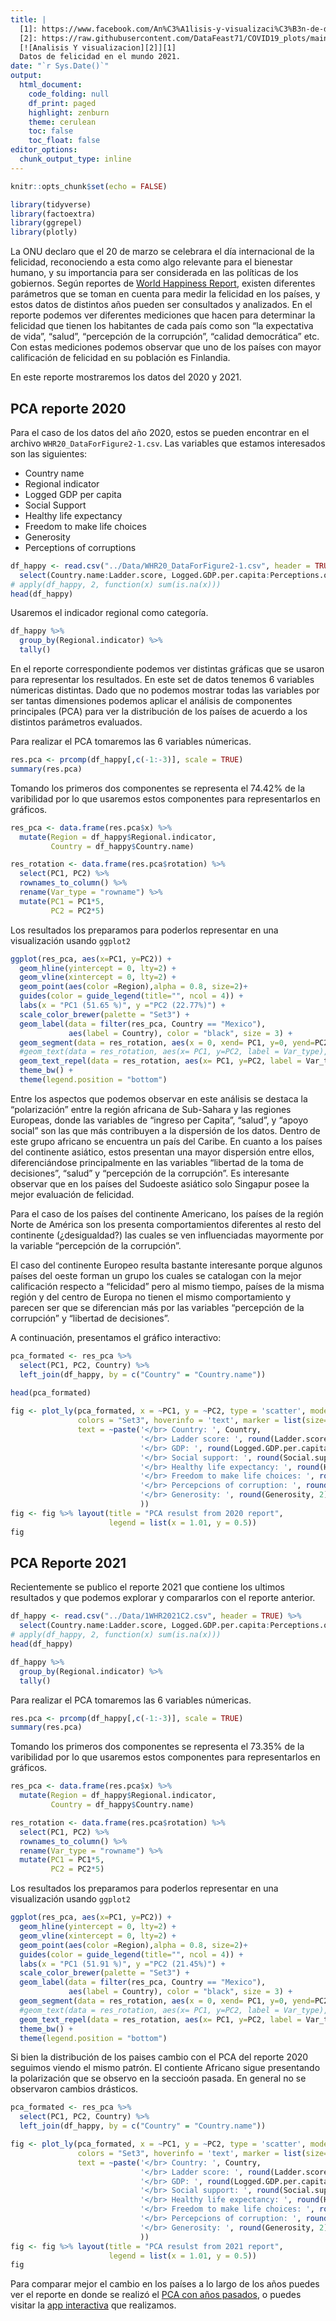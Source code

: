 ```yaml
---
title: |
  [1]: https://www.facebook.com/An%C3%A1lisis-y-visualizaci%C3%B3n-de-datos-100602148375744
  [2]: https://raw.githubusercontent.com/DataFeast71/COVID19_plots/main/img/Logo_W.jpeg {width=1in}
  [![Analisis Y visualizacion][2]][1]
  Datos de felicidad en el mundo 2021.
date: "`r Sys.Date()`"
output:
  html_document:
    code_folding: null
    df_print: paged
    highlight: zenburn
    theme: cerulean
    toc: false
    toc_float: false
editor_options:
  chunk_output_type: inline
---
```


```r
knitr::opts_chunk$set(echo = FALSE)
```

```r
library(tidyverse)
library(factoextra)
library(ggrepel)
library(plotly)
```

La ONU declaro que el 20 de marzo se celebrara el día internacional de la felicidad, reconociendo a esta como algo relevante para el bienestar humano, y su importancia para ser considerada en las políticas de los gobiernos. Según reportes de [World Happiness Report](https://worldhappiness.report/), existen diferentes parámetros que se toman en cuenta para medir la felicidad en los países, y estos datos de distintos años pueden ser consultados y analizados. 
En el reporte podemos ver diferentes mediciones que hacen para determinar la felicidad que tienen los habitantes de cada país como son “la expectativa de vida”, “salud”, “percepción de la corrupción”, “calidad democrática” etc. Con estas mediciones podemos observar que uno de los países con mayor calificación de felicidad en su población es Finlandia.

En este reporte mostraremos los datos del 2020 y 2021. 

## PCA reporte 2020

Para el caso de los datos del año 2020, estos se pueden encontrar en el archivo `WHR20_DataForFigure2-1.csv`. Las variables que estamos interesados son las siguientes:

*	Country name
*	Regional indicator
*	Logged GDP per capita
*	Social Support
*	Healthy life expectancy
*	Freedom to make life choices
*	Generosity
*	Perceptions of corruptions

```r
df_happy <- read.csv("../Data/WHR20_DataForFigure2-1.csv", header = TRUE) %>% 
  select(Country.name:Ladder.score, Logged.GDP.per.capita:Perceptions.of.corruption) 
# apply(df_happy, 2, function(x) sum(is.na(x)))
head(df_happy)
```

Usaremos el indicador regional como categoría.

```r
df_happy %>% 
  group_by(Regional.indicator) %>% 
  tally()
```

En el reporte correspondiente podemos ver distintas gráficas que se usaron para representar los resultados. En este set de datos tenemos 6 variables númericas distintas. Dado que no podemos mostrar todas las variables por ser tantas dimensiones podemos aplicar el análisis de componentes principales (PCA) para ver la distribución de los países de acuerdo a los distintos parámetros evaluados.

Para realizar el PCA tomaremos las 6 variables númericas.

```r
res.pca <- prcomp(df_happy[,c(-1:-3)], scale = TRUE)
summary(res.pca)
```

Tomando los primeros dos componentes se representa el 74.42% de la varibilidad por lo que usaremos estos componentes para representarlos en gráficos.

```r
res_pca <- data.frame(res.pca$x) %>% 
  mutate(Region = df_happy$Regional.indicator,
         Country = df_happy$Country.name)

res_rotation <- data.frame(res.pca$rotation) %>% 
  select(PC1, PC2) %>% 
  rownames_to_column() %>% 
  rename(Var_type = "rowname") %>% 
  mutate(PC1 = PC1*5,
         PC2 = PC2*5) 
```

Los resultados los preparamos para poderlos representar en una visualización usando `ggplot2`

```r
ggplot(res_pca, aes(x=PC1, y=PC2)) +
  geom_hline(yintercept = 0, lty=2) +
  geom_vline(xintercept = 0, lty=2) +
  geom_point(aes(color =Region),alpha = 0.8, size=2)+
  guides(color = guide_legend(title="", ncol = 4)) +
  labs(x = "PC1 (51.65 %)", y ="PC2 (22.77%)") +
  scale_color_brewer(palette = "Set3") +
  geom_label(data = filter(res_pca, Country == "Mexico"),
             aes(label = Country), color = "black", size = 3) +
  geom_segment(data = res_rotation, aes(x = 0, xend= PC1, y=0, yend=PC2), alpha = 0.3, color= "red", arrow = arrow(length = unit(0.3, "cm"))) +
  #geom_text(data = res_rotation, aes(x= PC1, y=PC2, label = Var_type), alpha = 0.3) +
  geom_text_repel(data = res_rotation, aes(x= PC1, y=PC2, label = Var_type), alpha = 0.3) +
  theme_bw() +
  theme(legend.position = "bottom")
```

Entre los aspectos que podemos observar en este análisis se destaca la “polarización” entre la región africana de Sub-Sahara y las regiones Europeas, donde las variables de “ingreso per Capita”, “salud”, y “apoyo social” son las que más contribuyen a la dispersión de los datos. Dentro de este grupo africano se encuentra un país del Caribe. En cuanto a los países del continente asiático, estos presentan una mayor dispersión entre ellos, diferenciándose principalmente en las variables “libertad de la toma de decisiones”, “salud” y “percepción de la corrupción”. Es interesante observar que en los países del Sudoeste asiático solo Singapur posee la mejor evaluación de felicidad.

Para el caso de los países del continente Americano, los países de la región Norte de América son los presenta comportamientos diferentes al resto del continente (¿desigualdad?) las cuales se ven influenciadas mayormente por la variable “percepción de la corrupción”.

El caso del continente Europeo resulta bastante interesante porque algunos países del oeste forman un grupo los cuales se catalogan con la mejor calificación respecto a “felicidad” pero al mismo tiempo, países de la misma región y del centro de Europa no tienen el mismo comportamiento y parecen ser que se diferencian más por las variables “percepción de la corrupción” y “libertad de decisiones”.

A continuación, presentamos el gráfico interactivo:

```r
pca_formated <- res_pca %>% 
  select(PC1, PC2, Country) %>% 
  left_join(df_happy, by = c("Country" = "Country.name"))
  
head(pca_formated)
```

```r
fig <- plot_ly(pca_formated, x = ~PC1, y = ~PC2, type = 'scatter', mode = 'markers',color = ~Regional.indicator, 
               colors = "Set3", hoverinfo = 'text', marker = list(size=8),
               text = ~paste('</br> Country: ', Country,
                             '</br> Ladder score: ', round(Ladder.score, 2),
                             '</br> GDP: ', round(Logged.GDP.per.capita,2),
                             '</br> Social support: ', round(Social.support,2),
                             '</br> Healthy life expectancy: ', round(Healthy.life.expectancy,2),
                             '</br> Freedom to make life choices: ', round(Freedom.to.make.life.choices,2),
                             '</br> Percepcions of corruption: ', round(Perceptions.of.corruption, 2),
                             '</br> Generosity: ', round(Generosity, 2)
                             ))
fig <- fig %>% layout(title = "PCA resulst from 2020 report",
                      legend = list(x = 1.01, y = 0.5))
fig
```

## PCA Reporte 2021

Recientemente se publico el reporte 2021 que contiene los ultimos resultados y que podemos explorar y compararlos con el reporte anterior.

```r
df_happy <- read.csv("../Data/1WHR2021C2.csv", header = TRUE) %>% 
  select(Country.name:Ladder.score, Logged.GDP.per.capita:Perceptions.of.corruption) 
# apply(df_happy, 2, function(x) sum(is.na(x)))
head(df_happy)
```

```r
df_happy %>% 
  group_by(Regional.indicator) %>% 
  tally()
```

Para realizar el PCA tomaremos las 6 variables númericas.

```r
res.pca <- prcomp(df_happy[,c(-1:-3)], scale = TRUE)
summary(res.pca)
```

Tomando los primeros dos componentes se representa el 73.35% de la varibilidad por lo que usaremos estos componentes para representarlos en gráficos.

```r
res_pca <- data.frame(res.pca$x) %>% 
  mutate(Region = df_happy$Regional.indicator,
         Country = df_happy$Country.name)

res_rotation <- data.frame(res.pca$rotation) %>% 
  select(PC1, PC2) %>% 
  rownames_to_column() %>% 
  rename(Var_type = "rowname") %>% 
  mutate(PC1 = PC1*5,
         PC2 = PC2*5) 
```

Los resultados los preparamos para poderlos representar en una visualización usando `ggplot2`

```r
ggplot(res_pca, aes(x=PC1, y=PC2)) +
  geom_hline(yintercept = 0, lty=2) +
  geom_vline(xintercept = 0, lty=2) +
  geom_point(aes(color =Region),alpha = 0.8, size=2)+
  guides(color = guide_legend(title="", ncol = 4)) +
  labs(x = "PC1 (51.91 %)", y ="PC2 (21.45%)") +
  scale_color_brewer(palette = "Set3") +
  geom_label(data = filter(res_pca, Country == "Mexico"),
             aes(label = Country), color = "black", size = 3) +
  geom_segment(data = res_rotation, aes(x = 0, xend= PC1, y=0, yend=PC2), alpha = 0.3, color= "red", arrow = arrow(length = unit(0.3, "cm"))) +
  #geom_text(data = res_rotation, aes(x= PC1, y=PC2, label = Var_type), alpha = 0.3) +
  geom_text_repel(data = res_rotation, aes(x= PC1, y=PC2, label = Var_type), alpha = 0.3) +
  theme_bw() +
  theme(legend.position = "bottom")
```

Si bien la distribución de los paises cambio con el PCA del reporte 2020 seguimos viendo el mismo patrón. El contiente Africano sigue presentando la polarización que se observo en la seccioón pasada. En general no se observaron cambios drásticos.

```r
pca_formated <- res_pca %>% 
  select(PC1, PC2, Country) %>% 
  left_join(df_happy, by = c("Country" = "Country.name"))
```

```r
fig <- plot_ly(pca_formated, x = ~PC1, y = ~PC2, type = 'scatter', mode = 'markers',color = ~Regional.indicator, 
               colors = "Set3", hoverinfo = 'text', marker = list(size=8),
               text = ~paste('</br> Country: ', Country,
                             '</br> Ladder score: ', round(Ladder.score, 2),
                             '</br> GDP: ', round(Logged.GDP.per.capita,2),
                             '</br> Social support: ', round(Social.support,2),
                             '</br> Healthy life expectancy: ', round(Healthy.life.expectancy,2),
                             '</br> Freedom to make life choices: ', round(Freedom.to.make.life.choices,2),
                             '</br> Percepcions of corruption: ', round(Perceptions.of.corruption, 2),
                             '</br> Generosity: ', round(Generosity, 2)
                             ))
fig <- fig %>% layout(title = "PCA resulst from 2021 report",
                      legend = list(x = 1.01, y = 0.5))
fig
```

Para comparar mejor el cambio en los países a lo largo de los años puedes ver el reporte en donde se realizó el [PCA con años pasados](https://datafeast71.github.io/Happiness_2020/Happiness_PCA.html), o puedes visitar la [app interactiva](https://datafeast71.shinyapps.io/Happiness/) que realizamos.


